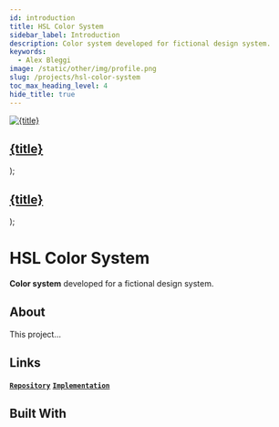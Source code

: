 ```yaml
---
id: introduction
title: HSL Color System
sidebar_label: Introduction
description: Color system developed for fictional design system.
keywords:
  - Alex Bleggi
image: /static/other/img/profile.png
slug: /projects/hsl-color-system
toc_max_heading_level: 4
hide_title: true
---
```



  <a className="built-with" href={url}>
    <img className={`built-with__image ${className}`} src={useBaseUrl(`img/knowledge/${image}`)} alt={title} style={style}/>
    <div className="built-with__overlay">
      <h2 className="built-with__heading">{title}</h2>
    </div>
  </a>
);

  <a className="built-with-text" href={url}>
    <div className="built-with-text__overlay">
      <h2 className="built-with-text__heading">{title}</h2>
    </div>
  </a>
);

# HSL Color System

**Color system** developed for a fictional design system.

## About

This project...

## Links

**[`Repository`](https://www.google.com/)** **[`Implementation`](/docs/projects/hsl-color-system/implementation)**

## Built With

<div className="markdown-code thin-scrollbar">
  <div className="markdown-code__container">
    <BuiltWith url="/knowledge/editorconfig" image="editorconfig.png" title="EditorConfig"></BuiltWith>
    <BuiltWith url="/knowledge/prettier" image="prettier.svg" title="Prettier"></BuiltWith>
    <BuiltWithText url="/knowledge/lint-staged" title="lint-staged"></BuiltWithText>
    <BuiltWithText url="/knowledge/husky" title="husky"></BuiltWithText>
  </div>
</div>
